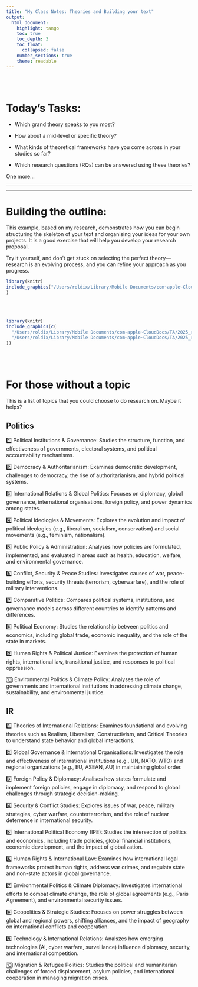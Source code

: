```yaml
---
title: "My Class Notes: Theories and Building your text"
output: 
  html_document:
    highlight: tango
    toc: true
    toc_depth: 3
    toc_float:
      collapsed: false
    number_sections: true
    theme: readable
---
```

<br><br>

# Today's Tasks:

- Which grand theory speaks to you most?

- How about a mid-level or specific theory?

- What kinds of theoretical frameworks have you come across in your studies so far?

- Which research questions (RQs) can be answered using these theories?

One more...

----

----

# Building the outline:

This example, based on my research, demonstrates how you can begin structuring the skeleton of your text and organising your ideas for your own projects. It is a good exercise that will help you develop your research proposal. 

Try it yourself, and don’t get stuck on selecting the perfect theory—research is an evolving process, and you can refine your approach as you progress.

```r
library(knitr)
include_graphics("/Users/roldix/Library/Mobile Documents/com~apple~CloudDocs/TA/2025_research_Design/Week3/outline.png"
)
```

<br><br>

```r
library(knitr)
include_graphics(c(
  "/Users/roldix/Library/Mobile Documents/com~apple~CloudDocs/TA/2025_research_Design/Week3/example_text_1.png",
  "/Users/roldix/Library/Mobile Documents/com~apple~CloudDocs/TA/2025_research_Design/Week3/example_text_2.png"
))
```

<br><br>

# For those without a topic

This is a list of topics that you could choose to do research on. Maybe it helps?

## Politics

1️⃣ Political Institutions & Governance: Studies the structure, function, and effectiveness of governments, electoral systems, and political accountability mechanisms.

2️⃣ Democracy & Authoritarianism: Examines democratic development, challenges to democracy, the rise of authoritarianism, and hybrid political systems.

3️⃣ International Relations & Global Politics: Focuses on diplomacy, global governance, international organisations, foreign policy, and power dynamics among states.

4️⃣ Political Ideologies & Movements: Explores the evolution and impact of political ideologies (e.g., liberalism, socialism, conservatism) and social movements (e.g., feminism, nationalism).

5️⃣ Public Policy & Administration: Analyses how policies are formulated, implemented, and evaluated in areas such as health, education, welfare, and environmental governance.

6️⃣ Conflict, Security & Peace Studies: Investigates causes of war, peace-building efforts, security threats (terrorism, cyberwarfare), and the role of military interventions.

7️⃣ Comparative Politics: Compares political systems, institutions, and governance models across different countries to identify patterns and differences.

8️⃣ Political Economy: Studies the relationship between politics and economics, including global trade, economic inequality, and the role of the state in markets.

9️⃣ Human Rights & Political Justice: Examines the protection of human rights, international law, transitional justice, and responses to political oppression.

🔟 Environmental Politics & Climate Policy: Analyses the role of governments and international institutions in addressing climate change, sustainability, and environmental justice.

## IR

1️⃣ Theories of International Relations: Examines foundational and evolving theories such as Realism, Liberalism, Constructivism, and Critical Theories to understand state behavior and global interactions.

2️⃣ Global Governance & International Organisations: Investigates the role and effectiveness of international institutions (e.g., UN, NATO, WTO) and regional organizations (e.g., EU, ASEAN, AU) in maintaining global order.

3️⃣ Foreign Policy & Diplomacy: Analises how states formulate and implement foreign policies, engage in diplomacy, and respond to global challenges through strategic decision-making.

4️⃣ Security & Conflict Studies: Explores issues of war, peace, military strategies, cyber warfare, counterterrorism, and the role of nuclear deterrence in international security.

5️⃣ International Political Economy (IPE): Studies the intersection of politics and economics, including trade policies, global financial institutions, economic development, and the impact of globalization.

6️⃣ Human Rights & International Law: Examines how international legal frameworks protect human rights, address war crimes, and regulate state and non-state actors in global governance.

7️⃣ Environmental Politics & Climate Diplomacy: Investigates international efforts to combat climate change, the role of global agreements (e.g., Paris Agreement), and environmental security issues.

8️⃣ Geopolitics & Strategic Studies: Focuses on power struggles between global and regional powers, shifting alliances, and the impact of geography on international conflicts and cooperation.

9️⃣ Technology & International Relations: Analszes how emerging technologies (AI, cyber warfare, surveillance) influence diplomacy, security, and international competition.

🔟 Migration & Refugee Politics: Studies the political and humanitarian challenges of forced displacement, asylum policies, and international cooperation in managing migration crises.